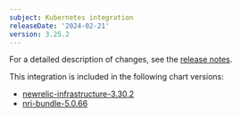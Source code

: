 ```yaml
---
subject: Kubernetes integration
releaseDate: '2024-02-21'
version: 3.25.2
---
```


For a detailed description of changes, see the [release notes](https://github.com/newrelic/nri-kubernetes/releases/tag/v3.25.2).

This integration is included in the following chart versions:
* [newrelic-infrastructure-3.30.2](https://github.com/newrelic/nri-kubernetes/releases/tag/newrelic-infrastructure-3.30.2)
* [nri-bundle-5.0.66](https://github.com/newrelic/helm-charts/releases/tag/nri-bundle-5.0.66)

